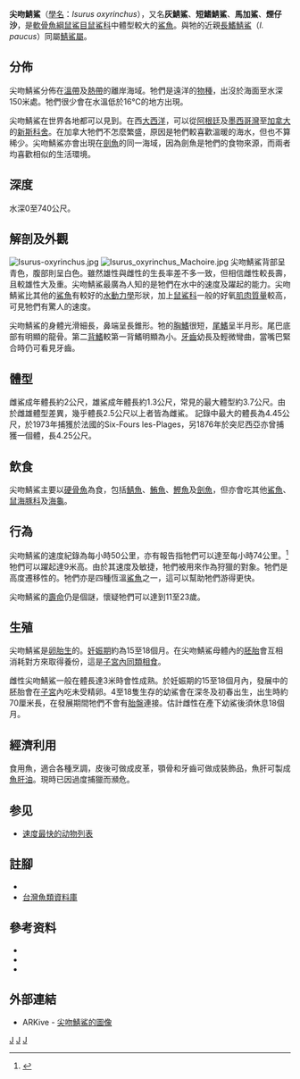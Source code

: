 {{noteTA
|G1=units
}}
{{Speciesbox 
| taxon = Isurus oxyrinchus
| status = EN
| status_system = IUCN3.1
| status_ref = <ref name=iucn>{{cite iucn | authors = Rigby, C.L., Barreto, R., Carlson, J., Fernando, D., Fordham, S., Francis, M.P., Jabado, R.W., Liu, K.M., Marshall, A., Pacoureau, N., Romanov, E., Sherley, R.B. & Winker, H.| title = '' Isurus oxyrinchus'' | volume= 2019 | page =  e.T39341A2903170 | year = 2019}}</ref>
| image = Isurus_oxyrinchus_by_mark_conlin2.JPG
| range_map = Isurus oxyrinchus distmap.png
| binomial_authority = [[拉菲內斯克|Rafinesque]], 1810
| synonyms = {{collapsible list|title=单击展开
|''Isurus oxyrhinchus'' <small>Rafinesque, 1810 </small>
|''Isurus oxyrhincus '' <small>Rafinesque, 1810 </small>
|''Isurus oxyrhynchus '' <small>Rafinesque, 1810 </small>
|''Isurus spallanzani'' <small>Rafinesque, 1810 </small>
|''Squalus cepedii '' <small>Lesson, 1831 </small>
|''Isurus cepedii '' <small>(Lesson, 1831)</small>
|''Lamna oxyrhina '' <small>Cuvier & Valenciennes, 1835</small>
|''Oxyrhina gomphodon '' <small>Müller & Henle, 1839</small>
|''Oxyrhina glauca '' <small>Müller & Henle, 1839</small>
|''Isuropsis glaucus '' <small>(Müller & Henle, 1839)</small>
|''Isurus glaucus '' <small>(Müller & Henle, 1839)</small>
|''Lamna glauca '' <small>(Müller & Henle, 1839)</small>
|''Lamna latro '' <small>Owen, 1853 </small>
|''Isuropsis dekayi '' <small>Gill, 1862 </small>
|''Carcharias tigris'' <small>Atwood, 1869 </small>
|''Isurus tigris '' <small>(Atwood, 1869)</small>
|''Lamna guentheri '' <small>Murray, 1884 </small>
|''Isurus guentheri'' <small>(Murray, 1884)</small>
|''Lamna huidobrii '' <small>Philippi, 1887</small>
|''Isurus mako '' <small>Whitley, 1929 </small>
|''Isuropsis mako '' <small>(Whitley, 1929)</small>
|''Isurus bideni '' <small>Phillipps, 1932 </small>
|''Isurus tigris africanus '' <small>Smith, 1957</small>
|''Isurus africanus'' <small>Smith, 1957</small>
|''Lamna punctata'' <small>(non Storer, 1839) misapplied</small>
|''Isurus paucus '' <small>(non Guitart Manday, 1966) misapplied</small>}}
}}

'''尖吻鯖鯊'''（[[學名|學名]]：''Isurus oxyrinchus''），又名'''灰鯖鯊'''、'''短鰭鯖鯊'''、'''馬加鯊'''、'''煙仔沙'''，是[[軟骨魚綱|軟骨魚綱]][[鼠鯊目|鼠鯊目]][[鼠鯊科|鼠鯊科]]中體型較大的[[鯊魚|鯊魚]]。與牠的近親[[長鰭鯖鯊|長鰭鯖鯊]]（''I. paucus''）同屬[[鯖鯊屬|鯖鯊屬]]。

==分佈==
尖吻鯖鯊分佈在[[溫帶|溫帶]]及[[熱帶|熱帶]]的離岸海域。牠們是遠洋的[[物種|物種]]，出沒於海面至水深150米處。牠們很少會在水溫低於16℃的地方出現。

尖吻鯖鯊在世界各地都可以見到。在西[[大西洋|大西洋]]，可以從[[阿根廷|阿根廷]]及[[墨西哥灣|墨西哥灣]]至[[加拿大|加拿大]]的[[新斯科舍|新斯科舍]]。在加拿大牠們不怎麼繁盛，原因是牠們較喜歡溫暖的海水，但也不算稀少。尖吻鯖鯊亦會出現在[[劍魚|劍魚]]的同一海域，因為劍魚是牠們的食物來源，而兩者均喜歡相似的生活環境。

==深度==
水深0至740公尺。

==解剖及外觀==
[[File:Isurus-oxyrinchus.jpg|left]]
[[File:Isurus_oxyrinchus_Machoire.jpg|thumb]]
尖吻鯖鯊背部呈青色，腹部則呈白色。雖然雄性與雌性的生長率差不多一致，但相信雌性較長壽，且較雄性大及重。尖吻鯖鯊最廣為人知的是牠們在水中的速度及躍起的能力。尖吻鯖鯊比其他的[[鯊魚|鯊魚]]有較好的[[水動力學|水動力學]]形狀，加上[[鼠鯊科|鼠鯊科]]一般的好氧[[肌肉|肌肉]][[質量|質量]]較高，可見牠們有驚人的速度。

尖吻鯖鯊的身體光滑細長，鼻端呈長錐形。牠的[[胸鰭|胸鰭]]很短，[[尾鰭|尾鰭]]呈半月形。尾巴底部有明顯的龍骨。第二[[背鰭|背鰭]]較第一背鰭明顯為小。[[牙齒|牙齒]]幼長及輕微彎曲，當嘴巴緊合時仍可看見牙齒。

==體型==
雌鯊成年體長約2公尺，雄鯊成年體長約1.3公尺，常見的最大體型約3.7公尺。由於雌雄體型差異，幾乎體長2.5公尺以上者皆為雌鯊。
記錄中最大的體長為4.45公尺，於1973年捕獲於法國的Six-Fours les-Plages，另1876年於突尼西亞亦曾捕獲一個體，長4.25公尺。

==飲食==
尖吻鯖鯊主要以[[硬骨魚|硬骨魚]]為食，包括[[鯖魚|鯖魚]]、[[鮪魚|鮪魚]]、[[鰹魚|鰹魚]]及[[劍魚|劍魚]]，但亦會吃其他[[鯊魚|鯊魚]]、[[鼠海豚科|鼠海豚科]]及[[海龜|海龜]]。

==行為==
尖吻鯖鯊的速度紀錄為每小時50公里，亦有報告指牠們可以達至每小時74公里。<ref>{{cite web|url=http://www.elasmo-research.org/education/shark_profiles/i_oxyrinchus.htm|title=Biology of the Shortfin Mako|publisher=ReefQuest Centre for Shark Research|accessdate=2006-08-12|author=R. Aidan Martin|archive-date=2019-10-03|archive-url=https://web.archive.org/web/20191003004010/http://www.elasmo-research.org/education/shark_profiles/i_oxyrinchus.htm|dead-url=yes}}</ref>牠們可以躍起達9米高。由於其速度及敏捷，牠們被用來作為狩獵的對象。牠們是高度遷移性的。牠們亦是四種恆溫[[鯊魚|鯊魚]]之一，這可以幫助牠們游得更快。

尖吻鯖鯊的[[壽命|壽命]]仍是個謎，懷疑牠們可以達到11至23歲。

==生殖==
尖吻鯖鯊是[[卵胎生|卵胎生]]的。[[妊娠期|妊娠期]]約為15至18個月。在尖吻鯖鯊母體內的[[胚胎|胚胎]]會互相消耗對方來取得養份，這是[[子宮內同類相食|子宮內同類相食]]。

雌性尖吻鯖鯊一般在體長達3米時會性成熟。於妊娠期的15至18個月內，發展中的胚胎會在[[子宮|子宮]]內吃未受精卵。4至18隻生存的幼鯊會在深冬及初春出生，出生時約70厘米長，在發展期間牠們不會有[[胎盤|胎盤]]連接。估計雌性在產下幼鯊後須休息18個月。

==經濟利用==
食用魚，適合各種烹調，皮後可做成皮革，顎骨和牙齒可做成裝飾品，魚肝可製成[[魚肝油|魚肝油]]。現時已因過度捕獵而瀕危。

== 参见 ==

* [[速度最快的动物列表|速度最快的动物列表]]

==註腳==
{{reflist}}
*{{FishBase_species|genus=Isurus|species=oxyrinchus|year=2011|month=12}}
*[http://fishdb.sinica.edu.tw/ 台灣魚類資料庫] {{Wayback|url=http://fishdb.sinica.edu.tw/ |date=20160304193340 }}

==參考资料==
* {{IUCN2006|assessors=Stevens|year=2000|id=39341|title=Isurus oxyrinchus|downloaded=06 May 2006}}
* {{ITIS|ID=159924|taxon=Isurus oxyrinchus|year=2006|date=23 January}}
* {{FishBase species | genus = Isurus | species = oxyrinchus | month = May | year = 2006}}

==外部連結==
* ARKive - [https://web.archive.org/web/20070520000059/http://www.arkive.org/species/GES/fish/Isurus_oxyrinchus/ 尖吻鯖鯊的圖像]
{{Taxonbar|from=Q192158}}

[[Category:食用鱼|J]]
[[Category:鯖鯊屬|J]]
[[Category:1810年描述的鱼类|J]]
